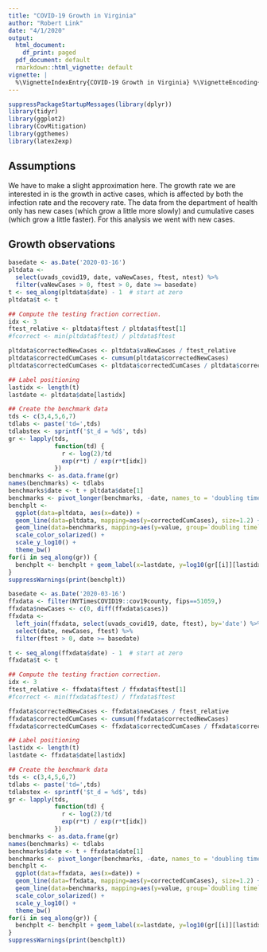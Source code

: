 ```yaml
---
title: "COVID-19 Growth in Virginia"
author: "Robert Link"
date: "4/1/2020"
output:
  html_document:
    df_print: paged
  pdf_document: default
  rmarkdown::html_vignette: default
vignette: |
  %\VignetteIndexEntry{COVID-19 Growth in Virginia} %\VignetteEncoding{UTF-8} %\VignetteEngine{knitr::rmarkdown}
---
```


```r
suppressPackageStartupMessages(library(dplyr))
library(tidyr)
library(ggplot2)
library(CovMitigation)
library(ggthemes)
library(latex2exp)
```

## Assumptions

We have to make a slight approximation here.  The growth rate we are interested
in is the growth in active cases, which is affected by both the infection rate and
the recovery rate.  The data from the department of health only has new cases (which
grow a little more slowly) and cumulative cases (which grow a little faster).  For
this analysis we went with new cases.

## Growth observations

```r
basedate <- as.Date('2020-03-16')
pltdata <- 
  select(uvads_covid19, date, vaNewCases, ftest, ntest) %>%
  filter(vaNewCases > 0, ftest > 0, date >= basedate)
t <- seq_along(pltdata$date) - 1  # start at zero
pltdata$t <- t

## Compute the testing fraction correction.
idx <- 3
ftest_relative <- pltdata$ftest / pltdata$ftest[1]
#fcorrect <- min(pltdata$ftest) / pltdata$ftest

pltdata$correctedNewCases <- pltdata$vaNewCases / ftest_relative 
pltdata$correctedCumCases <- cumsum(pltdata$correctedNewCases)
pltdata$correctedCumCases <- pltdata$correctedCumCases / pltdata$correctedCumCases[idx]

## Label positioning
lastidx <- length(t)
lastdate <- pltdata$date[lastidx]

## Create the benchmark data
tds <- c(3,4,5,6,7)
tdlabs <- paste('td=',tds)
tdlabstex <- sprintf('$t_d = %d$', tds)
gr <- lapply(tds, 
             function(td) {
               r <- log(2)/td
               exp(r*t) / exp(r*t[idx])
             })
benchmarks <- as.data.frame(gr)
names(benchmarks) <- tdlabs
benchmarks$date <- t + pltdata$date[1]
benchmarks <- pivot_longer(benchmarks, -date, names_to = 'doubling time')
benchplt <- 
  ggplot(data=pltdata, aes(x=date)) + 
  geom_line(data=pltdata, mapping=aes(y=correctedCumCases), size=1.2) +
  geom_line(data=benchmarks, mapping=aes(y=value, group=`doubling time`), color='lightgrey') +
  scale_color_solarized() +
  scale_y_log10() +
  theme_bw()
for(i in seq_along(gr)) {
  benchplt <- benchplt + geom_label(x=lastdate, y=log10(gr[[i]][lastidx]), label=TeX(tdlabstex[i]))
}
suppressWarnings(print(benchplt))
```

```r
basedate <- as.Date('2020-03-16')
ffxdata <- filter(NYTimesCOVID19::cov19county, fips==51059,)
ffxdata$newCases <- c(0, diff(ffxdata$cases))
ffxdata <- 
  left_join(ffxdata, select(uvads_covid19, date, ftest), by='date') %>%
  select(date, newCases, ftest) %>%
  filter(ftest > 0, date >= basedate)

t <- seq_along(ffxdata$date) - 1  # start at zero
ffxdata$t <- t

## Compute the testing fraction correction.
idx <- 3
ftest_relative <- ffxdata$ftest / ffxdata$ftest[1]
#fcorrect <- min(ffxdata$ftest) / ffxdata$ftest

ffxdata$correctedNewCases <- ffxdata$newCases / ftest_relative 
ffxdata$correctedCumCases <- cumsum(ffxdata$correctedNewCases)
ffxdata$correctedCumCases <- ffxdata$correctedCumCases / ffxdata$correctedCumCases[idx]

## Label positioning
lastidx <- length(t)
lastdate <- ffxdata$date[lastidx]

## Create the benchmark data
tds <- c(3,4,5,6,7)
tdlabs <- paste('td=',tds)
tdlabstex <- sprintf('$t_d = %d$', tds)
gr <- lapply(tds, 
             function(td) {
               r <- log(2)/td
               exp(r*t) / exp(r*t[idx])
             })
benchmarks <- as.data.frame(gr)
names(benchmarks) <- tdlabs
benchmarks$date <- t + ffxdata$date[1]
benchmarks <- pivot_longer(benchmarks, -date, names_to = 'doubling time')
benchplt <- 
  ggplot(data=ffxdata, aes(x=date)) + 
  geom_line(data=ffxdata, mapping=aes(y=correctedCumCases), size=1.2) +
  geom_line(data=benchmarks, mapping=aes(y=value, group=`doubling time`), color='lightgrey') +
  scale_color_solarized() +
  scale_y_log10() +
  theme_bw()
for(i in seq_along(gr)) {
  benchplt <- benchplt + geom_label(x=lastdate, y=log10(gr[[i]][lastidx]), label=TeX(tdlabstex[i]))
}
suppressWarnings(print(benchplt))
```
